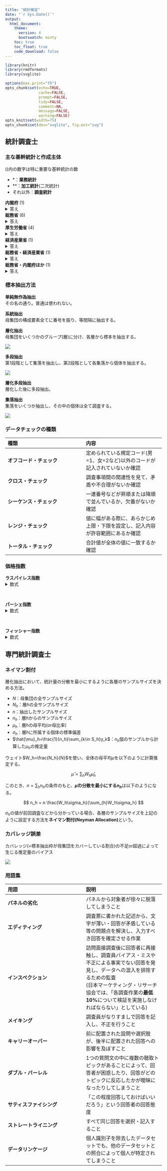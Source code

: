 ```yaml
---
title: "統計検定"
date: "`r Sys.Date()`"
output:
  html_document:
    theme:
      version: 4
      bootswatch: minty
    toc: true
    toc_float: true
    code_download: false
---
```


<!-- 参考:https://github.com/atusy/blog/blob/master/static/examples/2021-01-21-rmd-bs4/index.Rmd -->

```r
library(knitr)
library(rmdformats)
library(svglite)

options(max.print="75")
opts_chunk$set(echo=TRUE,
               cache=FALSE,
               prompt=FALSE,
               tidy=FALSE,
               comment=NA,
               message=FALSE,
               warning=FALSE)
opts_knit$set(width=75)
opts_chunk$set(dev="svglite", fig.ext="svg")
```

## 統計調査士

### 主な基幹統計と作成主体

()内の数字は特に重要な基幹統計の数

- \*：**業務統計**
- \*\*：**加工統計**(二次統計)
- それ以外：**調査統計**

**内閣府** (1)  
<details>
<summary>
答え
</summary>

- **国民経済計算**<sup>\*\*</sup>

</details>

**総務省** (6)  
<details>
<summary>
答え
</summary>

- **国勢統計**
- **労働力統計**
- **就業構造基本統計**
- 個人企業経済統計
- 小売物価統計
- **家計統計**
- **全国家計構造統計**
- 住宅・土地統計
- 科学技術研究統計
- 社会生活基本統計
- 地方公務員給与実態統計
- **人口推計**<sup>\*\*</sup>

</details>

**厚生労働省** (4)  
<details>
<summary>
答え
</summary>

- **人口動態統計**<sup>\*</sup>
- **国民生活基礎統計**
- **毎月勤労統計**
- **賃金構造基本統計**
- 薬事工業生産動態統計
- 医療施設統計<sup>\*</sup>
- 患者統計
- 生命表
- 社会保障費用統計<sup>\*\*</sup>

</details>

**経済産業省** (1)  
<details>
<summary>
答え
</summary>

- 経済産業省生産動態統計
- 商業動態統計
- 石油製品需給動態統計
- 経済産業省企業活動基本統計
- 経済産業省特定業種石油等消費統計
- ガス事業生産動態統計
- **鉱工業指数**<sup>\*\*</sup>

</details>

**総務省・経済産業省** (1)  
<details>
<summary>
答え
</summary>

- **経済構造統計**

</details>

**総務省・内閣府ほか** (1)  
<details>
<summary>
答え
</summary>

- **産業連関表**<sup>\*\*</sup>

</details>

### 標本抽出方法

**単純無作為抽出**  
その名の通り。普通は使われない。

**系統抽出**  
母集団の構成要素全てに番号を振り、等間隔に抽出する。

**層化抽出**  
母集団をいくつかのグループ(層)に分け、各層から標本を抽出する。

![](fig/souka-tyushutsu.drawio.svg)

**多段抽出**  
第1段階として集落を抽出し、第2段階として各集落から個体を抽出する。

![](fig/tadan-tyushutsu.drawio.svg)

**層化多段抽出**  
層化した後に多段抽出。

**集落抽出**  
集落をいくつか抽出し、その中の個体は全て調査する。

![](fig/syuraku-tyushutsu.drawio.svg)

### データチェックの種類

|種類|内容|
|:---|:---|
|**オフコード・チェック**|定められている規定コード(男=1、女=2など)以外のコードが記入されていないか確認|
|**クロス・チェック**|調査事項間の関連性を見て、矛盾や不合理がないか確認|
|**シーケンス・チェック**|一連番号などが昇順または降順で並んでいるか、欠番がないか確認|
|**レンジ・チェック**|値に幅がある際に、あらかじめ上限・下限を設定し、記入内容が許容範囲にあるか確認|
|**トータル・チェック**|合計値が全体の値に一致するか確認|

### 価格指数

**ラスパイレス指数**  
<details><summary>数式</summary>

基準時点の購入量$q_{i0}$を重みに用いる。

$$
P_L = \frac{\Sigma_{i} p_{it} q_{i0}}{\Sigma_{i} p_{i0} q_{i0}}
$$

</details>
<br>

**パーシェ指数**  
<details><summary>数式</summary>

比較時点の購入量$q_{it}$を重みに用いる。

$$
P_P = \frac{\Sigma_i p_{it}q_{it}}{\Sigma_i p_{i0}q_{it}}
$$

</details>
<br>

**フィッシャー指数**  
<details><summary>数式</summary>

ラスパイレス指数とパーシェ指数の幾何平均。

$$
P_F = \sqrt{P_L \times P_P}
$$

</details>

## 専門統計調査士

### ネイマン割付

層化抽出において、統計量の分散を最小にするように各層のサンプルサイズを決める方法。

- $N$：母集団の全サンプルサイズ
- $N_h$：層$h$の全サンプルサイズ
- $n$：抽出したサンプルサイズ
- $n_h$：層$h$からのサンプルサイズ
- $\mu_h$：層$h$の母平均(or母比率)
- $\sigma_h$：層$h$に所属する個体の標準偏差
- $\hat{\mu}_h=\frac{1}{n_h}\sum_{k\in S_h}y_k$：$n_h$個のサンプルから計算した$\mu_h$の推定量


ウェイト$W_h=\frac{N_h}{N}$を使い、全体の母平均$\mu$を以下のように計算推定する。

$$
\hat{\mu} = \sum_{h}W_h\hat{\mu}_h
$$

このとき、$n=\sum_{h}n_h$の条件のもと、**$\hat{\mu}$の分散を最小にする$n_h$**は以下のようになる。

$$
n_h = n \frac{W_h\sigma_h}{\sum_{h}W_h\sigma_h}
$$

$\sigma_h$の値が前回調査などから分かっている場合、各層のサンプルサイズを上記のように設定する方法を**ネイマン割付(Neyman Allocation)**という。


### カバレッジ誤差

カバレッジ(=標本抽出枠が母集団をカバーしている割合)の不足or超過によって生じる推定量のバイアス

![](fig/sampling-structure.drawio.svg)

### 用語集

|用語|説明|
|:---|:---|
|**パネルの劣化**|パネルから対象者が徐々に脱落してしまうこと|
|**エディティング**|調査票に書かれた記述から、文字が薄い・回答が矛盾している等の問題点を解決し、入力すべき回答を確定させる作業|
|**インスペクション**|訪問面接調査後に回答者に再接触し、調査員バイアス・ミスや不正による事実でない回答を発見し、データへの混入を排除するための監査<br>(日本マーケティング・リサーチ協会では、「各調査作業の**最低10%**について検証を実施しなければならない」としている)|
|**メイキング**|調査員がなりすましで回答を記入し、不正を行うこと|
|**キャリーオーバー**|前に配置された設問や選択肢が、後半に配置された回答への影響を及ぼすこと|
|**ダブル・バーレル**|1つの質問文の中に複数の聴取トピックがあることによって、回答者が困惑したり、回答がどのトピックに反応したかが曖昧になったりしてしまうこと|
|**サティスファイシング**|「この程度回答しておけばいいだろう」という回答者の回答態度|
|**ストレートライニング**|すべて同じ回答を選択・記入すること|
|**データリンケージ**|個人識別子を除去したデータセットでも、他のデータセットとの照合によって個人が特定されてしまうこと|
